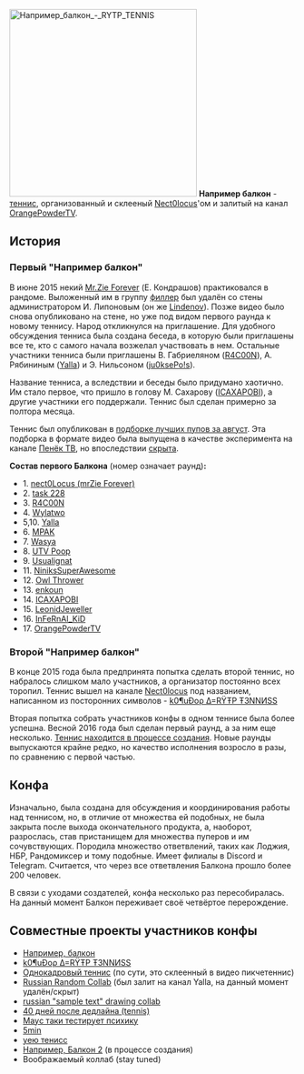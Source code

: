 [[File:Например балкон - RYTP TENNIS|thumb|330x330px]]
'''Например балкон''' - [[теннис]], организованный и склееный [[Nect0locus]]'ом и залитый на канал [[OrangePowderTV]].

== История ==
===Первый "Например балкон"===
В июне 2015 некий [[Nect0locus|Mr.Zie Forever]] (Е. Кондрашов) практиковался в рандоме. Выложенный им в группу [[Термины#Ф|филлер]] был удалён со стены администратором И. Липоновым (он же [[Lindenov]]). Позже видео было снова опубликовано на стене, но уже под видом первого раунда к новому теннису. Народ откликнулся на приглашение. Для удобного обсуждения тенниса была создана беседа, в которую были приглашены все те, кто с самого начала возжелал участвовать в нем. Остальные участники тенниса были приглашены В. Габриеляном ([[R4C00N]]), А. Рябининым ([[Yalla]]) и Э. Нильсоном ([[ju0ksePo!s]]).

Название тенниса, а вследствии и беседы было придумано хаотично. Им стало первое, что пришло в голову М. Сахарову ([[ICAXAPOBI]]), а другие участники его поддержали. Теннис был сделан примерно за полтора месяца.

Теннис был опубликован в [https://vk.com/imgtho?w=wall-34217658_7082 подборке лучших пупов за август]. Эта подборка в формате видео была выпущена в качестве эксперимента на канале [[Пенёк ТВ]], но впоследствии [https://www.youtube.com/watch?v=RQWtJFVmopY скрыта].

'''Состав первого Балкона''' (номер означает раунд)''':'''
*1. [[Nect0Locus|nect0Locus (mrZie Forever)]]
*2. [[task 228]]
*3. [[R4C00N]]
*4. [[Wylatwo]]
*5,10. [[Yalla]]
*6. [[MPAK]]
*7. [[Wasya]]
*8. [[4A|UTV Poop]]
*9. [[Usualignat]]
*11. [[NiniksSuperAwesome]]
*12. [[Owl Thrower]]
*13. [[enkoun]]
*14. [[ICAXAPOBI]]
*15. [[Leonid Jeweller|LeonidJeweller]]
*16. [[Lonrefne|InFeRnAl_KiD]]
*17. [[OrangePowderTV]]

===Второй "Например балкон"===

В конце 2015 года была предпринята попытка сделать второй теннис, но набралось слишком мало участников, а организатор постоянно всех торопил. Теннис вышел на канале [[Nect0locus]] под названием, написанном из посторонних символов - [https://youtu.be/siuh5wLdpZc k0¶uÐoρ ∆=RŸŦP Ŧ3NNИSS]

Вторая попытка собрать участников конфы в одном теннисе была более успешна. Весной 2016 года был сделан первый раунд, а за ним еще несколько. [https://www.youtube.com/playlist?list=PLBQLaJSvK6EYLtOXMSeRqvuyfoWYTCygV Теннис находится в процессе создания]. Новые раунды выпускаются крайне редко, но качество исполнения возросло в разы, по сравнению с первой частью.

== Конфа ==
Изначально, была создана для обсуждения и координирования работы над теннисом, но, в отличие от множества ей подобных, не была закрыта после выхода окончательного продукта, а, наоборот, разрослась, став пристанищем для множества пуперов и им сочувствующих. Породила множество ответвлений, таких как Лоджия, НБР, Рандомиксер и тому подобные. Имеет филиалы в Discord и Telegram. Считается, что через все ответвления Балкона прошло более 200 человек.

В связи с уходами создателей, конфа несколько раз пересобиралась. На данный момент Балкон переживает своё четвёртое перерождение.

== Совместные проекты участников конфы ==
*[https://youtu.be/9_kXcDHKS6c Например, балкон]
*[https://youtu.be/siuh5wLdpZc k0¶uÐoρ ∆=RŸŦP Ŧ3NNИSS]
*[https://www.youtube.com/watch?v=XAH5McoKsbY Однокадровый теннис] (по сути, это склеенный в видео пикчетеннис)
*[https://www.youtube.com/watch?v=1v96PPAwDEo Russian Random Collab] (был залит на канал Yalla, на данный момент удалён/скрыт)
*[https://youtu.be/HWtuVAb-xLU russian "sample text" drawing collab]
*[https://youtu.be/cUNWQVIfOzo 40 дней после дедлайна (tennis)]
*[https://youtu.be/i34Ju74Jxcg Маyс таки тестирyет психикy]
*[https://youtu.be/l4ddzevXZJ8 5min]
*[https://youtu.be/DhXsx7B0O4w уею тенисс]
*[https://www.youtube.com/playlist?list=PLBQLaJSvK6EYLtOXMSeRqvuyfoWYTCygV Например, Балкон 2] (в процессе создания)
* Воображаемый коллаб (stay tuned)